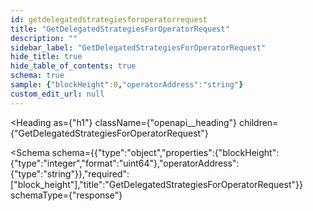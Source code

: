 ```yaml
---
id: getdelegatedstrategiesforoperatorrequest
title: "GetDelegatedStrategiesForOperatorRequest"
description: ""
sidebar_label: "GetDelegatedStrategiesForOperatorRequest"
hide_title: true
hide_table_of_contents: true
schema: true
sample: {"blockHeight":0,"operatorAddress":"string"}
custom_edit_url: null
---
```



<Heading
  as={"h1"}
  className={"openapi__heading"}
  children={"GetDelegatedStrategiesForOperatorRequest"}
>
</Heading>





<Schema
  schema={{"type":"object","properties":{"blockHeight":{"type":"integer","format":"uint64"},"operatorAddress":{"type":"string"}},"required":["block_height"],"title":"GetDelegatedStrategiesForOperatorRequest"}}
  schemaType={"response"}
>
  
</Schema>
            
